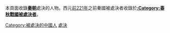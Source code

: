 本頁面收錄'''[[秦朝|秦朝]]'''處決的人物。西元[[前221年|前221年]]之前秦國被處決者收錄於'''[[:Category:春秋戰國被處決者|:Category:春秋戰國被處決者]]'''。

{{DEFAULTSORT:Q秦朝}}
[[Category:被處決的中國人|Category:被處決的中國人]]
[[Category:秦朝非正常死亡人物|處決]]